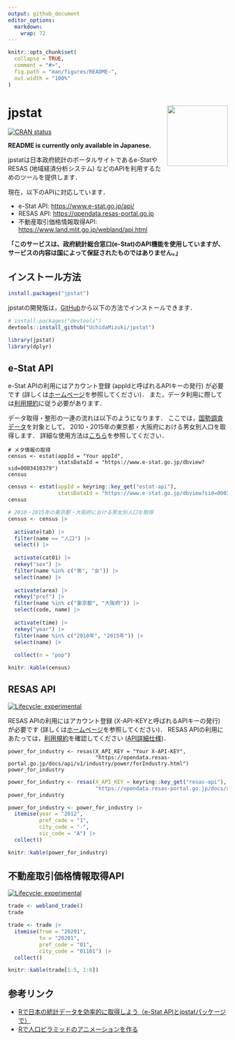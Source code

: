 ```yaml
---
output: github_document
editor_options: 
  markdown: 
    wrap: 72
---
```


<!-- README.md is generated from README.Rmd. Please edit that file -->

```r
knitr::opts_chunk$set(
  collapse = TRUE,
  comment = "#>",
  fig.path = "man/figures/README-",
  out.width = "100%"
)
```

# jpstat <a href="https://uchidamizuki.github.io/jpstat/"><img src="man/figures/logo.png" align="right" height="139"/></a>

<!-- badges: start -->

[![CRAN
status](https://www.r-pkg.org/badges/version/jpstat)](https://CRAN.R-project.org/package=jpstat)

<!-- badges: end -->

**README is currently only available in Japanese.**

jpstatは日本政府統計のポータルサイトであるe-Statや RESAS
(地域経済分析システム) などのAPIを利用するためのツールを提供します．

現在，以下のAPIに対応しています．

-   e-Stat API: <https://www.e-stat.go.jp/api/>
-   RESAS API: <https://opendata.resas-portal.go.jp>
-   不動産取引価格情報取得API:
    <https://www.land.mlit.go.jp/webland/api.html>

**「このサービスは、政府統計総合窓口(e-Stat)のAPI機能を使用していますが、サービスの内容は国によって保証されたものではありません。」**

## インストール方法

``` r
install.packages("jpstat")
```

jpstatの開発版は，[GitHub](https://github.com/)から以下の方法でインストールできます．

``` r
# install.packages("devtools")
devtools::install_github("UchidaMizuki/jpstat")
```

```r
library(jpstat)
library(dplyr)
```

## e-Stat API

e-Stat APIの利用にはアカウント登録 (appIdと呼ばれるAPIキーの発行)
が必要です
(詳しくは[ホームページ](https://www.e-stat.go.jp/api/)を参照してください)．
また，データ利用に際しては[利用規約](https://www.e-stat.go.jp/terms-of-use)に従う必要があります．

データ取得・整形の一連の流れは以下のようになります．
ここでは，[国勢調査データ](https://www.e-stat.go.jp/dbview?sid=0003413949)を対象として，
2010・2015年の東京都・大阪府における男女別人口を取得します．
詳細な使用方法は[こちら](https://github.com/uchidamizuki/jpstat/blob/main/README-estat.md)を参照してください．

```         
# メタ情報の取得
census <- estat(appId = "Your appId", 
                statsDataId = "https://www.e-stat.go.jp/dbview?sid=0003410379")
census
```

```r
census <- estat(appId = keyring::key_get("estat-api"), 
                statsDataId = "https://www.e-stat.go.jp/dbview?sid=0003410379")
census
```

```r
# 2010・2015年の東京都・大阪府における男女別人口を取得
census <- census |> 
  
  activate(tab) |> 
  filter(name == "人口") |> 
  select() |> 
  
  activate(cat01) |> 
  rekey("sex") |> 
  filter(name %in% c("男", "女")) |> 
  select(name) |> 
  
  activate(area) |> 
  rekey("pref") |> 
  filter(name %in% c("東京都", "大阪府")) |> 
  select(code, name) |> 
  
  activate(time) |> 
  rekey("year") |> 
  filter(name %in% c("2010年", "2015年")) |> 
  select(name) |> 
  
  collect(n = "pop")

knitr::kable(census)
```

## RESAS API

[![Lifecycle:
experimental](https://img.shields.io/badge/lifecycle-experimental-orange.svg)](https://lifecycle.r-lib.org/articles/stages.html#experimental)

RESAS APIの利用にはアカウント登録 (X-API-KEYと呼ばれるAPIキーの発行)
が必要です
(詳しくは[ホームページ](https://opendata.resas-portal.go.jp)を参照してください)．
RESAS
APIの利用にあたっては，[利用規約](https://opendata.resas-portal.go.jp/terms.html)を確認してください
([API詳細仕様](https://opendata.resas-portal.go.jp/docs/api/v1/detail/index.html))．

```         
power_for_industry <- resas(X_API_KEY = "Your X-API-KEY", 
                            "https://opendata.resas-portal.go.jp/docs/api/v1/industry/power/forIndustry.html")
power_for_industry
```

```r
power_for_industry <- resas(X_API_KEY = keyring::key_get("resas-api"), 
                            "https://opendata.resas-portal.go.jp/docs/api/v1/industry/power/forIndustry.html")
power_for_industry
```

```r
power_for_industry <- power_for_industry |>
  itemise(year = "2012",
          pref_code = "1",
          city_code = "-",
          sic_code = "A") |>
  collect()

knitr::kable(power_for_industry)
```

## 不動産取引価格情報取得API

[![Lifecycle:
experimental](https://img.shields.io/badge/lifecycle-experimental-orange.svg)](https://lifecycle.r-lib.org/articles/stages.html#experimental)

```r
trade <- webland_trade()
trade
```

```r
trade <- trade |> 
  itemise(from = "20201",
          to = "20201",
          pref_code = "01",
          city_code = "01101") |> 
  collect()

knitr::kable(trade[1:5, 1:6])
```

## 参考リンク

-   [Rで日本の統計データを効率的に取得しよう（e-Stat APIとjpstatパッケージで）](https://uchidamizuki.quarto.pub/posts/2022/12/call-e-stat-api-in-r.html)
-   [Rで人口ピラミッドのアニメーションを作る](https://uchidamizuki.quarto.pub/posts/2023/01/create-an-animation-of-a-population-pyramid-in-r.html)
